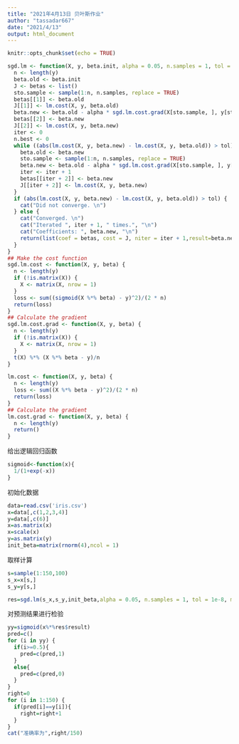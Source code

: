 ```yaml
---
title: "2021年4月13日 贝叶斯作业"
author: "tassadar667"
date: "2021/4/13"
output: html_document
---
```


```r
knitr::opts_chunk$set(echo = TRUE)
```

```r
sgd.lm <- function(X, y, beta.init, alpha = 0.05, n.samples = 1, tol = 1e-8, max.iter = 1e10) {
  n <- length(y)
  beta.old <- beta.init
  J <- betas <- list()
  sto.sample <- sample(1:n, n.samples, replace = TRUE)
  betas[[1]] <- beta.old
  J[[1]] <- lm.cost(X, y, beta.old)
  beta.new <- beta.old - alpha * sgd.lm.cost.grad(X[sto.sample, ], y[sto.sample], beta.old)
  betas[[2]] <- beta.new
  J[[2]] <- lm.cost(X, y, beta.new)
  iter <- 0
  n.best <- 0
  while ((abs(lm.cost(X, y, beta.new) - lm.cost(X, y, beta.old)) > tol) & (iter + 2 < max.iter)) {
    beta.old <- beta.new
    sto.sample <- sample(1:n, n.samples, replace = TRUE)
    beta.new <- beta.old - alpha * sgd.lm.cost.grad(X[sto.sample, ], y[sto.sample], beta.old)
    iter <- iter + 1
    betas[[iter + 2]] <- beta.new
    J[[iter + 2]] <- lm.cost(X, y, beta.new)
  }
  if (abs(lm.cost(X, y, beta.new) - lm.cost(X, y, beta.old)) > tol) {
    cat("Did not converge. \n")
  } else {
    cat("Converged. \n")
    cat("Iterated ", iter + 1, " times.", "\n")
    cat("Coefficients: ", beta.new, "\n")
    return(list(coef = betas, cost = J, niter = iter + 1,result=beta.new))
  }
}
## Make the cost function
sgd.lm.cost <- function(X, y, beta) {
  n <- length(y)
  if (!is.matrix(X)) {
    X <- matrix(X, nrow = 1)
  }
  loss <- sum((sigmoid(X %*% beta) - y)^2)/(2 * n)
  return(loss)
}
## Calculate the gradient
sgd.lm.cost.grad <- function(X, y, beta) {
  n <- length(y)
  if (!is.matrix(X)) {
    X <- matrix(X, nrow = 1)
  }
  t(X) %*% (X %*% beta - y)/n
}

lm.cost <- function(X, y, beta) {
  n <- length(y)
  loss <- sum((X %*% beta - y)^2)/(2 * n)
  return(loss)
}
## Calculate the gradient
lm.cost.grad <- function(X, y, beta) {
  n <- length(y)
  return()
}

```

给出逻辑回归函数
```r
sigmoid<-function(x){
  1/(1+exp(-x))
}
```
初始化数据
```r
data=read.csv('iris.csv')
x=data[,c(1,2,3,4)]
y=data[,c(6)]
x=as.matrix(x)
x=scale(x)
y=as.matrix(y)
init_beta=matrix(rnorm(4),ncol = 1)
```
取样计算
```r
s=sample(1:150,100)
s_x=x[s,]
s_y=y[s,]

res=sgd.lm(s_x,s_y,init_beta,alpha = 0.05, n.samples = 1, tol = 1e-8, max.iter = 1e10)
```
对预测结果进行检验
```r
yy=sigmoid(x%*%res$result)
pred=c()
for (i in yy) {
  if(i>=0.5){
    pred=c(pred,1)
  }
  else{
    pred=c(pred,0)
  }
}
right=0
for (i in 1:150) {
  if(pred[i]==y[i]){
    right=right+1
  }
}
cat("准确率为",right/150)
```